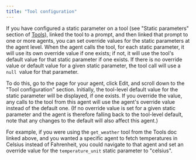 ```yaml
---
title: "Tool configuration"
---
```


If you have configured a static parameter on a tool (see "Static parameters" section of [Tools](/Resources/Tools)), linked the tool to a prompt, and then linked that prompt to one or more agents, you can set override values for the static parameters at the agent level. When the agent calls the tool, for each static parameter, it will use its own override value if one exists; if not, it will use the tool's default value for that static parameter if one exists. If there is no override value or default value for a given static parameter, the tool call will use a `null `value for that parameter.

To do this, go to the page for your agent, click Edit, and scroll down to the "Tool configuration" section. Initially, the tool-level default value for the static parameter will be displayed, if one exists. If you override the value, any calls to the tool from this agent will use the agent's override value instead of the default one. (If no override value is set for a given static parameter and the agent is therefore falling back to the tool-level default, note that any changes to the default will also affect this agent.)

For example, if you were using the `get_weather` tool from the Tools doc linked above, and you wanted a specific agent to fetch temperatures in Celsius instead of Fahrenheit, you could navigate to that agent and set an override value for the `temperature_unit` static parameter to "celsius".